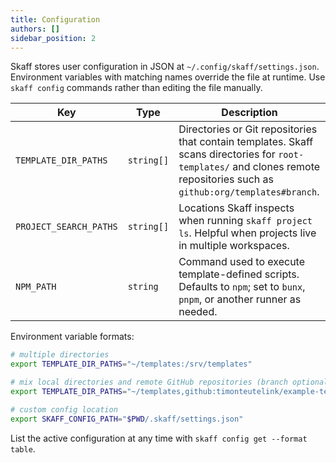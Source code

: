 ```yaml
---
title: Configuration
authors: []
sidebar_position: 2
---
```


Skaff stores user configuration in JSON at `~/.config/skaff/settings.json`. Environment variables with matching names override the file at runtime. Use `skaff config` commands rather than editing the file manually.

| Key                    | Type       | Description                                                                                                              |
| ---------------------- | ---------- | ------------------------------------------------------------------------------------------------------------------------ |
| `TEMPLATE_DIR_PATHS`   | `string[]` | Directories or Git repositories that contain templates. Skaff scans directories for `root-templates/` and clones remote repositories such as `github:org/templates#branch`. |
| `PROJECT_SEARCH_PATHS` | `string[]` | Locations Skaff inspects when running `skaff project ls`. Helpful when projects live in multiple workspaces.             |
| `NPM_PATH`             | `string`   | Command used to execute template-defined scripts. Defaults to `npm`; set to `bunx`, `pnpm`, or another runner as needed. |

Environment variable formats:

```bash
# multiple directories
export TEMPLATE_DIR_PATHS="~/templates:/srv/templates"

# mix local directories and remote GitHub repositories (branch optional)
export TEMPLATE_DIR_PATHS="~/templates,github:timonteutelink/example-templates#main"

# custom config location
export SKAFF_CONFIG_PATH="$PWD/.skaff/settings.json"
```

List the active configuration at any time with `skaff config get --format table`.
